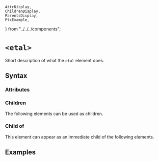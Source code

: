     AttrDisplay,
    ChildrenDisplay,
    ParentsDisplay,
    PtxExample,
} from "../../../components";

# `<etal>`

Short description of what the `etal` element does.

## Syntax

### Attributes

<AttrDisplay name="etal" />

### Children

The following elements can be used as children.

<ChildrenDisplay name="etal" />

### Child of

This element can appear as an immediate child of the following elements.

<ParentsDisplay name="etal" />

## Examples

    
